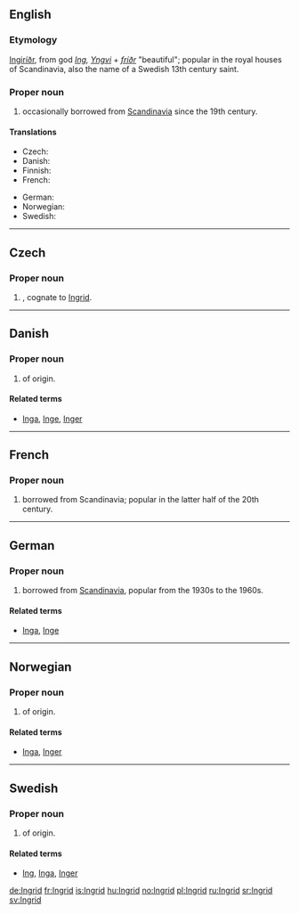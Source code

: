 ==English==

===Etymology===
{{etyl|non}} [[Ingiríðr]], from  god ''[[Ing]], [[Yngvi]]''  +  ''[[fríðr]]'' "beautiful"; popular in the royal houses of Scandinavia, also the name of a Swedish 13th century saint.

===Proper noun===
{{infl|en|proper noun}}

# {{given name|female|from=Germanic}} occasionally borrowed from [[Scandinavia]] since the 19th century.

====Translations====
{{trans-top|female given name}}
* Czech: {{t|cs|Ingrid}} {{f}}
* Danish: {{t|da|Ingrid}}
* Finnish: {{t|fi|Inkeri}}
* French: {{t|fr|Ingrid}}
{{trans-mid}}
* German: {{t|de|Ingrid}}
* Norwegian: {{t|no|Ingrid}}
* Swedish: {{t|sv|Ingrid}}
{{trans-bottom}}

----

==Czech==
{{wikipedia|lang=cs}}

===Proper noun===
{{cs-proper noun|g=f}}

# {{given name|female|lang=cs}}, cognate to [[#English|Ingrid]].

----

==Danish==

===Proper noun===
{{infl|da|proper noun}}

# {{given name|female|lang=da}} of {{ON.|lang=da}} origin.

====Related terms====
* [[Inga]], [[Inge]], [[Inger]]

----

==French==

===Proper noun===
{{infl|fr|proper noun}}

# {{given name|female|lang=fr}} borrowed from Scandinavia; popular in the latter half of the 20th century.

----

==German==

===Proper noun===
{{infl|de|proper noun}}

# {{given name|female|lang=de}} borrowed from [[Scandinavia]], popular from the 1930s to the 1960s.

====Related terms====
* [[Inga]], [[Inge]]

----

==Norwegian==

===Proper noun===
{{infl|no|proper noun}}

# {{given name|female|lang=no}} of {{ON.|lang=no}} origin.

====Related terms====
* [[Inga]], [[Inger]]

----

==Swedish==

===Proper noun===
{{infl|sv|proper noun}}

# {{given name|female|lang=sv}} of {{ON.|lang=sv}} origin.

====Related terms====
* [[Ing]], [[Inga]], [[Inger]]

[[de:Ingrid]]
[[fr:Ingrid]]
[[is:Ingrid]]
[[hu:Ingrid]]
[[no:Ingrid]]
[[pl:Ingrid]]
[[ru:Ingrid]]
[[sr:Ingrid]]
[[sv:Ingrid]]